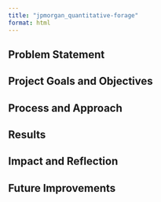 ```yaml
---
title: "jpmorgan_quantitative-forage"
format: html
---
```


## Problem Statement

## Project Goals and Objectives

## Process and Approach

## Results

## Impact and Reflection

## Future Improvements
